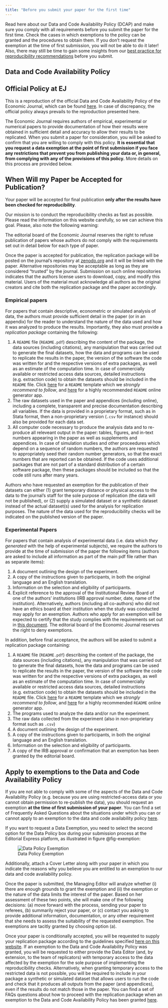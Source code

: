 ```yaml
---
title: "Before you submit your paper for the first time"
---
```


Read here about our Data and Code Availability Policy (DCAP) and make sure you comply with all requirements before you submit the paper for the first time. Check the cases in which exemptions to the policy can be granted and the procedures to obtain them. If you don't request the exemption at the time of first submission, you will not be able to do it later! Also, there may still be time to gain some insights from our [best practice for reproducibility recommendations](best.qmd) before you submit.


## Data and Code Availability Policy

:::{.callout-note}

# Official Policy at EJ

This is a reproduction of the official Data and Code Availability Policy of the Economic Journal, which can be found [here](https://academic.oup.com/ej/pages/General_Instructions#data). In case of discrepancy, the official policy always prevails to the reproduction presented here.
:::

The Economic Journal requires authors of empirical, experimental or numerical papers to provide documentation of how their results were obtained in sufficient detail and accuracy to allow their results to be replicated. When you submit a paper for consideration, you will be asked to confirm that you are willing to comply with this policy. **It is essential that you request a data exemption at the point of first submission if you face any restrictions that prevent you from publishing your data or, in general, from complying with any of the provisions of this policy.** More details on this process are provided below.

::: {.callout-important}
# When Will my Paper be Accepted for Publication?

Your paper will be accepted for final publication **only after the results have been checked for reproducibility**. 
:::

Our mission is to conduct the reproducibility checks as fast as possible. Please read the information on this website carefully, so we can achieve this goal. Please, also note the following warning:

::: {.callout-warning}
The editorial board of the Economic Journal reserves the right to refuse publication of papers whose authors do not comply with the requirements set out in detail below for each type of paper.
:::

Once the paper is accepted for publication, the replication package will be posted on the journal's repository at [zenodo.org]({{< var ej.zenodo >}}) and it will be linked with the paper. Alternative repositories may be acceptable as long as they are considered “trusted” by the journal. Submission on such online repositories indicates that the authors license users to download, copy, and modify this material. Users of the material must acknowledge all authors as the original creators and cite both the replication package and the paper accordingly.

### Empirical papers

For papers that contain descriptive, econometric or simulated analysis of data, the authors must provide sufficient detail in the paper (or in an appendix) for the reader to understand the nature of the data used and how it was analyzed to produce the results. Importantly, they also must provide a *replication package* containing the following: 

1. A `README` file (`README.pdf`) describing the content of the package, the data sources (including citations), any manipulation that was carried out to generate the final datasets, how the data and programs can be used to replicate the results in the paper, the version of the software the code was written for and the respective versions of extra packages, as well as an estimate of the computation time. In case of commercially available or restricted access data sources, detailed instructions (e.g. extraction code) to obtain the datasets should be included in the `README` file. Click [here](https://social-science-data-editors.github.io/template_README/template-README.html) for a `README` template which we *strongly recommend to follow*, and [here](https://www.templatereadme.org/) for a highly recommended `README` online generator app.
2. The raw datasets used in the paper and appendices (including online), including a complete, transparent and precise documentation describing all variables. If the data is provided in a proprietary format, such as in Stata format, then a non-proprietary version (`.csv` for instance) should also be provided for each data set.
3. All computer code necessary to produce the analysis data and to re-produce all releveant output in the paper: tables, figures, and in-text numbers appearing in the paper as well as supplements and appendices. In case of simulation studies and other proceedures which depend on a sequence of random numbers, the authors are requested to appropriately seed their random number generators, so that the exact numbers that are reported can be obtained. If the code uses additional packages that are not part of a standard distribution of a certain software package, then these packages should be included so that the code still runs after many years. 

Authors who have requested an exemption for the publication of their datasets can either (1) grant temporary distance or physical access to the data to the journal's staff for the sole purpose of replication (the data will not be published), or (2) supply a simulated dataset or a synthetic dataset instead of the actual dataset(s) used for the analysis for replication purposes. The nature of the data used for the reproducibility checks will be indicated on the published version of the paper. 


### Experimental Papers

For papers that contain analysis of experimental data (i.e. data which *they generated* with the help of experimental subjects), we require the authors to provide at the time of submission of the paper the following items (authors are asked to include all information as part of the main pdf file rather than as separate items): 

1. A document outlining the design of the experiment. 
2. A copy of the instructions given to participants, in both the original language and an English translation.
3. Information on the selection and eligibility of participants.
4. Explicit reference to the approval of the Institutional Review Board of one of the authors' institutions (IRB approval number, date, name of the institution). Alternatively, authors (including all co-authors) who did not have an ethics board at their institution when the study was conducted may apply for an exemption. Authors who apply for an exemption will be expected to certify that the study complies with the requirements set out in [this document](https://res.org.uk/wp-content/uploads/2022/12/EJethicsrequirements.pdf). The editorial board of the Economic Journal reserves the right to deny exemptions.

In addition, before final acceptance, the authors will be asked to submit a replication package containing: 

1. A `README` file (`README.pdf`) describing the content of the package, the data sources (including citations), any manipulation that was carried out to generate the final datasets, how the data and programs can be used to replicate the results in the paper, the version of the software the code was written for and the respective versions of extra packages, as well as an estimate of the computation time. In case of commercially available or restricted access data sources, detailed instructions (e.g. extraction code) to obtain the datasets should be included in the `README` file. Click [here](https://social-science-data-editors.github.io/template_README/template-README.html) for a `README` template which we *strongly recommend to follow*, and [here](https://www.templatereadme.org/) for a highly recommended `README` online generator app.
2. The programs used to analyze the data and/or run the experiment.
3. The raw data collected from the experiment (also in non-proprietary format such as `.csv`)
4. A document outlining the design of the experiment.
5. A copy of the instructions given to participants, in both the original language and an English translation. 
6. Information on the selection and eligibility of participants. 
7. A copy of the IRB approval or confirmation that an exemption has been granted by the editorial board. 



## Apply to exemptions to the Data and Code Availability Policy

If you are not able to comply with some of the aspects of the Data and Code Availability Policy (e.g. because you are using restricted-access data or you cannot obtain permission to re-publish the data), you should request an exemption **at the time of first submission of your paper**. You can find a set of Frequently Asked Questions about the situations under which you can or cannot apply to an exemption to the data and code availability policy [here](faqs.qmd). 

If you want to request a Data Exemption, you need to select the second option for the Data Policy box during your submission process at the Editorial Express platform, as illustrated in figure @fig-exemption:

![Data Policy Exemption](/img/Data_policy.png){#fig-exemption}

Additionally, attach a Cover Letter along with your paper in which you indicate the reasons why you believe you are entitled to an exemption to our data and code availability policy. 

Once the paper is submitted, the Managing Editor will analyze whether (i) there are enough grounds to grant the exemption and (ii) the exemption or the nature of the data limits the interest of the paper. Based on her assessment of these two points, she will make one of the following decisions: (a) move forward with the process, sending your paper to referees, (b) summarily reject your paper, or (c) contact you asking to provide additional information, documentation, or any other requirement that she needs to assess the suitability of the requested exemption. The exemptions are tacitly granted by choosing option (a). 

Once your paper is conditionally accepted, you will be requested to supply your replication package according to the guidelines specified [here on this website](package.qmd). If an exemption to the Data and Code Availability Policy was granted, you will be requested to either provide the Data Editor (and, by extension, to the team of replicators) with temporary access to the data affected by the exemption for the sole purpose of implementing the reproducibility checks. Alternatively, when granting temporary access to the restricted data is not possible, you will be required to include in your package a synthetic or simulated dataset that allows users to run the code and check that it produces all outputs from the paper (and appendices), even if the results do not match those in the paper. You can find a set of FAQs questions about how to proceed with the replication package when an exemption to the Data and Code Availability Policy has been granted [here](faqs#procedures-when-exemptions-are-granted). 
